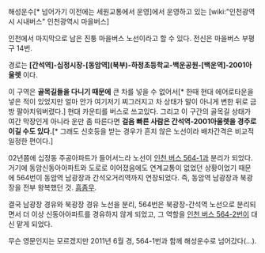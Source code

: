 해성운수[* 넘어가기 이전에는 세원교통에서 운영]에서 운영하고 있는 [wiki:"인천광역시 시내버스" 인천광역시 마을버스]

인천에서 마지막으로 남은 진퉁 마을버스 노선이라고 할 수 있다. 전신은 마을버스 부평구 14번.

경로는 '''[간석역]-십정시장-[동암역](북부)-하정초등학교-백운공원-[백운역]-2001아울렛''' 이다.

이 구역은 '''골목길들을 다니기 때문에''' 큰 차를 넣을 수 없어서[* 한때 현대 에어로타운을 넣은 적이 있었지만 얼마 안가 여기저기 찌그러지고 차 상태가 말이 아니게 변한 뒤로 금방 팔아치워버렸다.] 현대 카운티를 버스로 쓰고있다. 그리고 이 구간의 골목길 상태가 여간 막장인게 아니라 운만 좀 따른다면 '''걸음 빠른 사람은 간석역-2001아울렛을 경주로 이길 수도 있다.'''[* 그래도 신호등을 받는 경우가 흔치 않은 노선이라 배차간격은 비교적 일정한 편이다.]

02년쯤에 십정동 주공아파트가 들어서느라 노선이 [[인천 버스 564-1]]과 분리가 되었다. 거기에 동암신동아아파트와 도로로 이어졌음에도 연계교통이 없었던 상황이었기 때문에 564번이 동암역 남광장과 간석오거리역까지 연장되었다. 즉, 동암역 남광장과 북광장을 전부 왕복했던 것. [[흠좀무]].

결국 남광장 경유와 북광장 경유 노선을 분리, 564번은 북광장-간석역 노선으로 분리되면서 더 이상 신동아아파트를 경유하지 않게 되었고, 그 역할을 [[인천 버스 564-2]]번이 대신 맡게 되었다.

무슨 영문인지는 모르겠지만 2011년 6월 경, 564-1번과 함께 해성운수로 넘어갔다(...).
